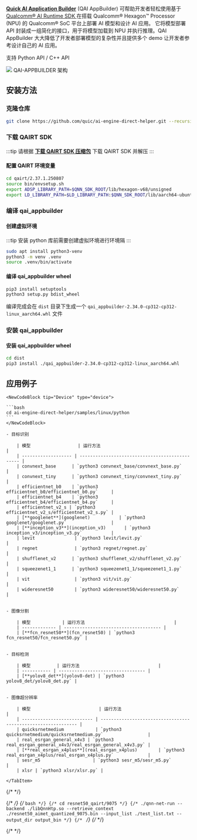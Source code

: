 [**Quick AI Application Builder**](https://github.com/quic/ai-engine-direct-helper) (QAI AppBuilder) 可帮助开发者轻松使用基于 [Qualcomm® AI Runtime SDK ](qairt-sdk#qairt)
在搭载 Qualcomm® Hexagon™ Processor (NPU) 的 Qualcomm® SoC 平台上部署 AI 模型和设计 AI 应用。
它将模型部署 API 封装成一组简化的接口，用于将模型加载到 NPU 并执行推理。QAI AppBuilder 大大降低了开发者部署模型的复杂性并且提供多个 demo 让开发者参考设计自己的 AI 应用。

支持 Python API / C++ API

<div style={{ textAlign: "center" }}>
  <img src="/img/dragon/q6a/qai_app_builder_1.webp" style={{ width: "65%" }} />
  QAI-APPBUILDER 架构
</div>

## 安装方法

### 克隆仓库

<NewCodeBlock tip="Device" type="device">

```bash
git clone https://github.com/quic/ai-engine-direct-helper.git --recursive
```

</NewCodeBlock>

### 下载 QAIRT SDK

:::tip
请根据 [**下载 QAIRT SDK 压缩包**](./qairt-install#下载-qairt-sdk-压缩包) 下载 QAIRT SDK 并解压
:::

#### 配置 QAIRT 环境变量

<NewCodeBlock tip="Device" type="device">

```bash
cd qairt/2.37.1.250807
source bin/envsetup.sh
export ADSP_LIBRARY_PATH=$QNN_SDK_ROOT/lib/hexagon-v68/unsigned
export LD_LIBRARY_PATH=$LD_LIBRARY_PATH:$QNN_SDK_ROOT/lib/aarch64-ubuntu-gcc9.4:$QNN_SDK_ROOT/lib/aarch64-oe-linux-gcc11.2
```

</NewCodeBlock>

### 编译 qai_appbuilder

#### 创建虚拟环境

:::tip
安装 python 库前需要创建虚拟环境进行环境隔
:::

<NewCodeBlock tip="Device" type="device">

```bash
sudo apt install python3-venv
python3 -m venv .venv
source .venv/bin/activate
```

</NewCodeBlock>

#### 编译 qai_appbuilder wheel

<NewCodeBlock tip="Device" type="device">

```bash
pip3 install setuptools
python3 setup.py bdist_wheel
```

</NewCodeBlock>

编译完成会在 `dist` 目录下生成一个 `qai_appbuilder-2.34.0-cp312-cp312-linux_aarch64.whl` 文件

### 安装 qai_appbuilder

#### 安装 qai_appbuilder wheel

<NewCodeBlock tip="Device" type="device">

```bash
cd dist
pip3 install ./qai_appbuilder-2.34.0-cp312-cp312-linux_aarch64.whl
```

</NewCodeBlock>

## 应用例子

<Tabs>
    <TabItem value="QCS6490">

    <NewCodeBlock tip="Device" type="device">

    ```bash
    cd ai-engine-direct-helper/samples/linux/python
    ```
    </NewCodeBlock>

    - 目标识别

        | 模型                  | 运行方法                                            |
        | ------------------- | ----------------------------------------------- |
        | convnext_base      | `python3 convnext_base/convnext_base.py`         |
        | convnext_tiny      | `python3 convnext_tiny/convnext_tiny.py`         |
        | efficientnet_b0    | `python3 efficientnet_b0/efficientnet_b0.py`     |
        | efficientnet_b4    | `python3 efficientnet_b4/efficientnet_b4.py`     |
        | efficientnet_v2_s | `python3 efficientnet_v2_s/efficientnet_v2_s.py` |
        | [**googlenet**](googlenet)           | `python3 googlenet/googlenet.py`                 |
        | [**inception_v3**](inception_v3)       | `python3 inception_v3/inception_v3.py`           |
        | levit               | `python3 levit/levit.py`                         |
        | regnet              | `python3 regnet/regnet.py`                       |
        | shufflenet_v2      | `python3 shufflenet_v2/shufflenet_v2.py`         |
        | squeezenet1_1      | `python3 squeezenet1_1/squeezenet1_1.py`         |
        | vit                 | `python3 vit/vit.py`                             |
        | wideresnet50        | `python3 wideresnet50/wideresnet50.py`           |


    - 图像分割

        | 模型            | 运行方法                                  |
        | ------------- | ------------------------------------- |
        | [**fcn_resnet50**](fcn_resnet50) | `python3 fcn_resnet50/fcn_resnet50.py` |


    - 目标检测

        | 模型          | 运行方法                              |
        | ----------- | --------------------------------- |
        | [**yolov8_det**](yolov8-det) | `python3 yolov8_det/yolov8_det.py` |


    - 图像超分辨率

        | 模型                          | 运行方法                                                          |
        | --------------------------- | ------------------------------------------------------------- |
        | quicksrnetmedium            | `python3 quicksrnetmedium/quicksrnetmedium.py`                 |
        | real_esrgan_general_x4v3 | `python3 real_esrgan_general_x4v3/real_esrgan_general_x4v3.py` |
        | [**real_esrgan_x4plus**](real_esrgan_x4plus)        | `python3 real_esrgan_x4plus/real_esrgan_x4plus.py`             |
        | sesr_m5                    | `python3 sesr_m5/sesr_m5.py`                                   |
        | xlsr | `python3 xlsr/xlsr.py` |

    </TabItem>

{/* <TabItem value="QCS9075"> */}

{/* <NewCodeBlock tip="Device" type="device"> */}
{/* ```bash */}
{/* cd resnet50_qairt/9075 */}
{/* ./qnn-net-run --backend ./libQnnHtp.so --retrieve_context ./resnet50_aimet_quantized_9075.bin --input_list ./test_list.txt --output_dir output_bin */}
{/* ``` */}
{/* </NewCodeBlock> */}

{/* </TabItem> */}

</Tabs>
